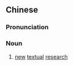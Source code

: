 ==Chinese==
{{zh-forms}}

===Pronunciation===
{{zh-pron
|m=xīnkǎo
|c=san1 haau2
|cat=n
}}

===Noun===
{{zh-noun}}

# [[new]] [[textual]] [[research]]